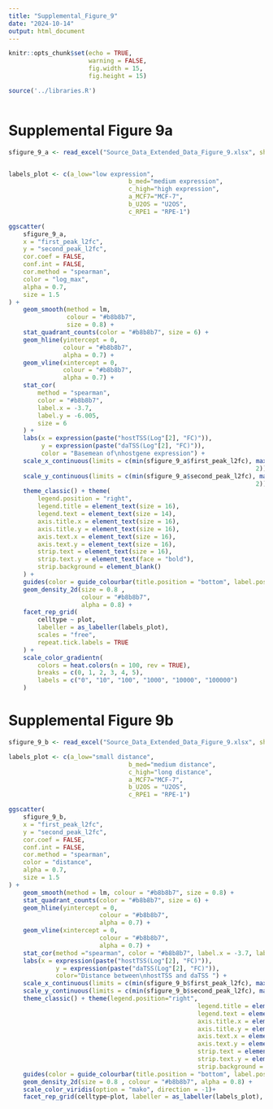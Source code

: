 ```yaml
---
title: "Supplemental_Figure_9"
date: "2024-10-14"
output: html_document
---
```


```r
knitr::opts_chunk$set(echo = TRUE,
                      warning = FALSE,
                      fig.width = 15,
                      fig.height = 15)

source('../libraries.R')



```

# Supplemental Figure 9a

```r

sfigure_9_a <- read_excel("Source_Data_Extended_Data_Figure_9.xlsx", sheet = 'ExtDataFig9a' )


labels_plot <- c(a_low="low expression", 
								 b_med="medium expression",
								 c_high="high expression",
								 a_MCF7="MCF-7",
								 b_U2OS = "U2OS",
								 c_RPE1 = "RPE-1")

ggscatter(
    sfigure_9_a,
    x = "first_peak_l2fc",
    y = "second_peak_l2fc",
    cor.coef = FALSE,
    conf.int = FALSE,
    cor.method = "spearman",
    color = "log_max",
    alpha = 0.7,
    size = 1.5
) +
    geom_smooth(method = lm,
                colour = "#b8b8b7",
                size = 0.8) +
    stat_quadrant_counts(color = "#b8b8b7", size = 6) +
    geom_hline(yintercept = 0,
               colour = "#b8b8b7",
               alpha = 0.7) +
    geom_vline(xintercept = 0,
               colour = "#b8b8b7",
               alpha = 0.7) +
    stat_cor(
        method = "spearman",
        color = "#b8b8b7",
        label.x = -3.7,
        label.y = -6.005,
        size = 6
    ) +
    labs(x = expression(paste("hostTSS(Log"[2], "FC)")),
         y = expression(paste("daTSS(Log"[2], "FC)")),
         color = "Basemean of\nhostgene expression") +
    scale_x_continuous(limits = c(min(sfigure_9_a$first_peak_l2fc), max(sfigure_9_a$first_peak_l2fc)), breaks = seq(-6, 8, by =
                                                                    2)) +
    scale_y_continuous(limits = c(min(sfigure_9_a$second_peak_l2fc), max(sfigure_9_a$second_peak_l2fc)), breaks = seq(-6, 8, by =
                                                                    2)) +
    theme_classic() + theme(
        legend.position = "right",
        legend.title = element_text(size = 16),
        legend.text = element_text(size = 14),
        axis.title.x = element_text(size = 16),
        axis.title.y = element_text(size = 16),
        axis.text.x = element_text(size = 16),
        axis.text.y = element_text(size = 16),
        strip.text = element_text(size = 16),
        strip.text.y = element_text(face = "bold"),
        strip.background = element_blank()
    ) +
    guides(color = guide_colourbar(title.position = "bottom", label.position = "left")) +
    geom_density_2d(size = 0.8 ,
                    colour = "#b8b8b7",
                    alpha = 0.8) +
    facet_rep_grid(
        celltype ~ plot,
        labeller = as_labeller(labels_plot),
        scales = "free",
        repeat.tick.labels = TRUE
    ) +
    scale_color_gradientn(
        colors = heat.colors(n = 100, rev = TRUE),
        breaks = c(0, 1, 2, 3, 4, 5),
        labels = c("0", "10", "100", "1000", "10000", "100000")
    )

```


# Supplemental Figure 9b

```r
sfigure_9_b <- read_excel("Source_Data_Extended_Data_Figure_9.xlsx", sheet = 'ExtDataFig9b' )

labels_plot <- c(a_low="small distance", 
								 b_med="medium distance",
								 c_high="long distance",
								 a_MCF7="MCF-7",
								 b_U2OS = "U2OS",
								 c_RPE1 = "RPE-1")

ggscatter(
	sfigure_9_b,
	x = "first_peak_l2fc",
	y = "second_peak_l2fc",
	cor.coef = FALSE,
	conf.int = FALSE,
	cor.method = "spearman",
	color = "distance",
	alpha = 0.7,
	size = 1.5
) +
	geom_smooth(method = lm, colour = "#b8b8b7", size = 0.8) +
	stat_quadrant_counts(color = "#b8b8b7", size = 6) +
	geom_hline(yintercept = 0,
						 colour = "#b8b8b7",
						 alpha = 0.7) +
	geom_vline(xintercept = 0,
						 colour = "#b8b8b7",
						 alpha = 0.7) +
	stat_cor(method ="spearman", color = "#b8b8b7", label.x = -3.7, label.y = -6.005, size = 6) +
	labs(x = expression(paste("hostTSS(Log"[2], "FC)")),
			 y = expression(paste("daTSS(Log"[2], "FC)")),
			 color="Distance between\nhostTSS and daTSS ") +
	scale_x_continuous(limits = c(min(sfigure_9_b$first_peak_l2fc), max(sfigure_9_b$first_peak_l2fc)), breaks = seq(-6, 8, by =2)) +
	scale_y_continuous(limits = c(min(sfigure_9_b$second_peak_l2fc), max(sfigure_9_b$second_peak_l2fc)), breaks = seq(-6, 8, by =2)) +
	theme_classic() + theme(legend.position="right",
													legend.title = element_text(size = 16),
													legend.text = element_text(size = 14),
													axis.title.x = element_text(size = 16),
													axis.title.y = element_text(size = 16),
													axis.text.x = element_text(size = 16),
													axis.text.y = element_text(size = 16),
													strip.text = element_text(size = 16),
													strip.text.y = element_text(face="bold"),
													strip.background = element_blank()) + 
	guides(color = guide_colourbar(title.position = "bottom", label.position = "left"))+
	geom_density_2d(size = 0.8 , colour = "#b8b8b7", alpha = 0.8) + 
	scale_color_viridis(option = "mako", direction = -1)+
	facet_rep_grid(celltype~plot, labeller = as_labeller(labels_plot), scales = "free", repeat.tick.labels = TRUE) 

```

